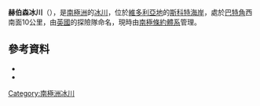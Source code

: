 {{coord|77|43|S|163|49|E|source:GNIS|display=title}}

'''赫伯森冰川'''（{{lang-en|Herbertson Glacier}}），是[[南極洲|南極洲]]的[[冰川|冰川]]，位於[[維多利亞地|維多利亞地]]的[[斯科特海岸|斯科特海岸]]，處於[[巴特角|巴特角]]西南面10公里，由[[英國|英國]]的探險隊命名，現時由[[南極條約體系|南極條約體系]]管理。

==參考資料==
*{{cite gnis | type = antarid | id = 6675| name = Herbertson Glacier | accessdate = 2012-06-14}}
*{{usgs-gazetteer|id=6675}}

{{DEFAULTSORT:Herbertson Glacier}}
[[Category:南極洲冰川|Category:南極洲冰川]]


{{ScottCoast-geo-stub}}